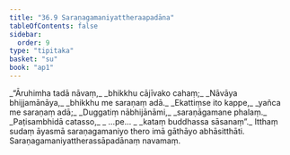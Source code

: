 ```yaml
---
title: "36.9 Saraṇagamaniyattheraapadāna"
tableOfContents: false
sidebar:
  order: 9
type: "tipitaka"
basket: "su"
book: "ap1"
---
```



<DynamicBreadcrumb />

<Division number="34" book="ap1" bookNo="20" page="328">

<Paragraph number="4019" type="verses" book="ap1">
_“Āruhimha tadā nāvaṃ,_  
_bhikkhu cājīvako cahaṃ;_  
_Nāvāya bhijjamānāya,_  
_bhikkhu me saraṇaṃ adā._  

</Paragraph>

</Division>
<Division number="35" book="ap1" bookNo="20" page="328">

<Paragraph number="4020" type="verses" book="ap1">
_Ekattiṃse ito kappe,_  
_yañca me saraṇaṃ adā;_  
_Duggatiṃ nābhijānāmi,_  
_saraṇāgamane phalaṃ._  

</Paragraph>

</Division>
<Division number="36" book="ap1" bookNo="20" page="329">

<Paragraph number="4021" type="verses" book="ap1">
_Paṭisambhidā catasso,_  
_ …pe… _  
_kataṃ buddhassa sāsanaṃ”._  

</Paragraph>

<Paragraph number="4022" book="ap1">
Itthaṃ sudaṃ āyasmā saraṇagamaniyo thero imā gāthāyo abhāsitthāti.

</Paragraph>
</Division>

<Paragraph number="4023" type="center" book="ap1">
Saraṇagamaniyattherassāpadānaṃ navamaṃ.
</Paragraph>